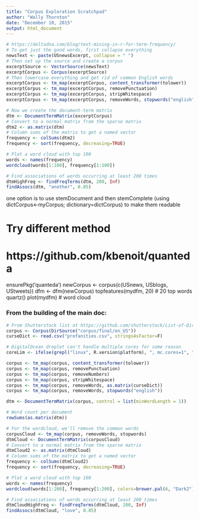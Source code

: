 ```yaml
---
title: "Corpus Exploration Scratchpad"
author: "Wally Thornton"
date: "December 10, 2015"
output: html_document
---
```


```r
# https://deltadna.com/blog/text-mining-in-r-for-term-frequency/
# To get just the good words, first collapse everything
newsText <- paste(USnewsExcerpt, collapse = " ")
# Then set up the source and create a corpus
excerptSource <- VectorSource(newsText)
excerptCorpus <- Corpus(excerptSource)
# Then lowercase everything and get rid of common English words
excerptCorpus <- tm_map(excerptCorpus, content_transformer(tolower))
excerptCorpus <- tm_map(excerptCorpus, removePunctuation)
excerptCorpus <- tm_map(excerptCorpus, stripWhitespace)
excerptCorpus <- tm_map(excerptCorpus, removeWords, stopwords("english"))

# Now we create the document-term matrix
dtm <- DocumentTermMatrix(excerptCorpus)
# Convert to a normal matrix from the sparse matrix
dtm2 <- as.matrix(dtm)
# Column sums of the matrix to get a named vector
frequency <- colSums(dtm2)
frequency <- sort(frequency, decreasing=TRUE)

# Plot a word cloud with top 100
words <- names(frequency)
wordcloud(words[1:100], frequency[1:100])

# Find associations of words occurring at least 200 times
dtmHighFreq <- findFreqTerms(dtm, 200, Inf)
findAssocs(dtm, "another", 0.85)
```

one option is to use stemDocument and then stemComplete (using dictCorpus<-myCorpus; dictionary=dictCorpus) to make them readable

# Try different method
# https://github.com/kbenoit/quanteda
ensurePkg('quanteda')
newCorpus <- corpus(c(USnews, USblogs, UStweets))
dfm <- dfm(newCorpus)
topfeatures(mydfm, 20)  # 20 top words
quartz()
plot(mydfm) # word cloud


### From the building of the main doc:
```r
# From Shutterstock list at https://github.com/shutterstock/List-of-Dirty-Naughty-Obscene-and-Otherwise-Bad-Words
corpus <- Corpus(DirSource("corpus/final/en_US"))
curseDict <- read.csv("profanities.csv", stringsAsFactor=F)

# DigitalOcean droplet can't handle multiple cores for some reason
coreLim <- ifelse(grepl("linux", R.version$platform), ", mc.cores=1", "")

corpus <- tm_map(corpus, content_transformer(tolower))
corpus <- tm_map(corpus, removePunctuation)
corpus <- tm_map(corpus, removeNumbers)
corpus <- tm_map(corpus, stripWhitespace)
corpus <- tm_map(corpus, removeWords, as.matrix(curseDict))
corpus <- tm_map(corpus, removeWords, stopwords("english"))

dtm <- DocumentTermMatrix(corpus, control = list(minWordLength = 1))

# Word count per document
rowSums(as.matrix(dtm))

```

```r
# For the wordcloud, we'll remove the common words
corpusCloud <- tm_map(corpus, removeWords, stopwords)
dtmCloud <- DocumentTermMatrix(corpusCloud)
# Convert to a normal matrix from the sparse matrix
dtmCloud2 <- as.matrix(dtmCloud)
# Column sums of the matrix to get a named vector
frequency <- colSums(dtmCloud2)
frequency <- sort(frequency, decreasing=TRUE)

# Plot a word cloud with top 100
words <- names(frequency)
wordcloud(words[1:200], frequency[1:200], colors=brewer.pal(6, "Dark2"))

# Find associations of words occurring at least 200 times
dtmCloudHighFreq <- findFreqTerms(dtmCloud, 200, Inf)
findAssocs(dtmCloud, "love", 0.85)
```